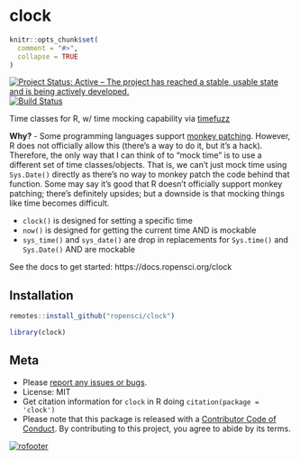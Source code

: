 clock
=====

```r
knitr::opts_chunk$set(
  comment = "#>",
  collapse = TRUE
)
```

[![Project Status: Active – The project has reached a stable, usable state and is being actively developed.](https://www.repostatus.org/badges/latest/active.svg)](https://www.repostatus.org/#active)
[![Build Status](https://travis-ci.com/ropensci/clock.svg?branch=master)](https://travis-ci.com/ropensci/clock)

Time classes for R, w/ time mocking capability via [timefuzz][]

**Why?** - Some programming languages support [monkey patching][monkey]. However, R does not officially allow this (there's a way to do it, but it's a hack). Therefore, the only way that I can think of to "mock time" is to use a different set of time classes/objects. That is, we can't just mock time using `Sys.Date()` directly as there's no way to monkey patch the code behind that function.  Some may say it's good that R doesn't officially support monkey patching; there's definitely upsides; but a downside is that mocking things like time becomes difficult.

- `clock()` is designed for setting a specific time
- `now()` is designed for getting the current time AND is mockable
- `sys_time()` and `sys_date()` are drop in replacements for `Sys.time()` and `Sys.Date()` AND are mockable

See the docs to get started: https://docs.ropensci.org/clock

## Installation

```r
remotes::install_github("ropensci/clock")
```

```r
library(clock)
```

## Meta

* Please [report any issues or bugs](https://github.com/ropensci/clock/issues).
* License: MIT
* Get citation information for `clock` in R doing `citation(package = 'clock')`
* Please note that this package is released with a [Contributor Code of Conduct](https://ropensci.org/code-of-conduct/). By contributing to this project, you agree to abide by its terms.

[![rofooter](https://ropensci.org/public_images/github_footer.png)](https://ropensci.org)

[timefuzz]: https://github.com/ropensci/timefuzz
[monkey]: https://en.wikipedia.org/wiki/Monkey_patch
